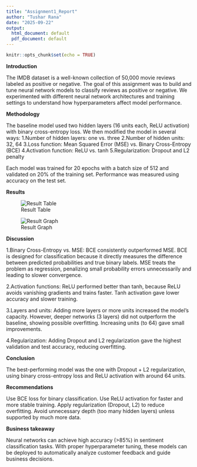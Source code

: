 ```yaml
---
title: "Assignment1_Report"
author: "Tushar Rana"
date: "2025-09-22"
output:
  html_document: default
  pdf_document: default
---
```


```r
knitr::opts_chunk$set(echo = TRUE)
```

**Introduction**

The IMDB dataset is a well-known collection of 50,000 movie reviews labeled as positive or negative.
The goal of this assignment was to build and tune neural network models to classify reviews as positive or negative.
We experimented with different neural network architectures and training settings to understand how hyperparameters affect model performance.

**Methodology**

The baseline model used two hidden layers (16 units each, ReLU activation) with binary cross-entropy loss.
We then modified the model in several ways:
1.Number of hidden layers: one vs. three
2.Number of hidden units: 32, 64
3.Loss function: Mean Squared Error (MSE) vs. Binary Cross-Entropy (BCE)
4.Activation function: ReLU vs. tanh
5.Regularization: Dropout and L2 penalty

Each model was trained for 20 epochs with a batch size of 512 and validated on 20% of the training set.
Performance was measured using accuracy on the test set.

**Results**


![Result Table](resulttable.png)


![Result Graph](resultgraph.png)



**Discussion**

1.Binary Cross-Entropy vs. MSE: 
BCE consistently outperformed MSE.
BCE is designed for classification because it directly measures the difference between predicted probabilities and true binary labels.
MSE treats the problem as regression, penalizing small probability errors unnecessarily and leading to slower convergence.

2.Activation functions: 
ReLU performed better than tanh, because ReLU avoids vanishing gradients and trains faster.
Tanh activation gave lower accuracy and slower training.

3.Layers and units: 
Adding more layers or more units increased the model’s capacity.
However, deeper networks (3 layers) did not outperform the baseline, showing possible overfitting.
Increasing units (to 64) gave small improvements.

4.Regularization: 
Adding Dropout and L2 regularization gave the highest validation and test accuracy, reducing overfitting.

**Conclusion**

The best-performing model was the one with Dropout + L2 regularization, using binary cross-entropy loss and ReLU activation with around 64 units.

**Recommendations**

Use BCE loss for binary classification.
Use ReLU activation for faster and more stable training.
Apply regularization (Dropout, L2) to reduce overfitting.
Avoid unnecessary depth (too many hidden layers) unless supported by much more data.

**Business takeaway**

Neural networks can achieve high accuracy (>85%) in sentiment classification tasks. With proper hyperparameter tuning, these models can be deployed to automatically analyze customer feedback and guide business decisions.


